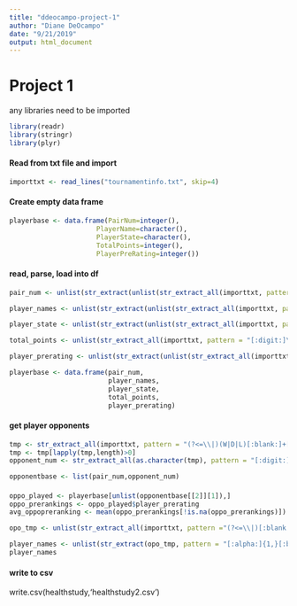 ```yaml
---
title: "ddeocampo-project-1"
author: "Diane DeOcampo"
date: "9/21/2019"
output: html_document
---
```


# Project 1
any libraries need to be imported
```r
library(readr)
library(stringr)
library(plyr)
```

#### Read from txt file and import
```r
importtxt <- read_lines("tournamentinfo.txt", skip=4)
```

#### Create empty data frame
```r
playerbase <- data.frame(PairNum=integer(),
                      PlayerName=character(),
                      PlayerState=character(),
                      TotalPoints=integer(),
                      PlayerPreRating=integer())
```

#### read, parse, load into df
```r
pair_num <- unlist(str_extract(unlist(str_extract_all(importtxt, pattern = "[:digit:]{1,}[:blank:](?=\\|)")), pattern = "[:digit:]"))

player_names <- unlist(str_extract(unlist(str_extract_all(importtxt, pattern = "(?<=\\|)[:space:][:alpha:]{1,}[:space:][:alpha:]{1,}[:space:][:alpha:]{0,}[:space:]{1,}(?=\\|)")), pattern = "[:alpha:]{1,}[:space:][:alpha:]{1,}([:blank:][:alpha:]{1,})?"))

player_state <- unlist(str_extract(unlist(str_extract_all(importtxt, pattern = "[:space:][:upper:]{2}[:blank:](?=\\|)")), pattern = "[:alpha:]{2}"))

total_points <- unlist(str_extract_all(importtxt, pattern = "[:digit:]\\.[:digit:]"))

player_prerating <- unlist(str_extract(unlist(str_extract_all(importtxt, pattern = "R\\:[:blank:][:digit:]{1,4}")), pattern = "[:digit:]{1,4}"))

playerbase <- data.frame(pair_num,
                         player_names,
                         player_state,
                         total_points,
                         player_prerating)
```

#### get player opponents
```r
tmp <- str_extract_all(importtxt, pattern = "(?<=\\|)(W|D|L)[:blank:]+[:digit:]+(?=\\|)")
tmp <- tmp[lapply(tmp,length)>0]
opponent_num <- str_extract_all(as.character(tmp), pattern = "[:digit:]+")

opponentbase <- list(pair_num,opponent_num)

```

#### 
```r
oppo_played <- playerbase[unlist(opponentbase[[2]][1]),]
oppo_prerankings <- oppo_played$player_prerating
avg_oppopreranking <- mean(oppo_prerankings[!is.na(oppo_prerankings)])

```

```r
opo_tmp <- unlist(str_extract_all(importtxt, pattern ="(?<=\\|)[:blank:][:alpha:]{1,}[[:blank:](([:alpha:]*){1,}|([:alpha:]*\\-[:alpha:]*){1,}]*(?=\\|)"))

player_names <- unlist(str_extract(opo_tmp, pattern = "[:alpha:]{1,}[:blank:]([:alpha:]+)"))
player_names

```

#### write to csv
write.csv(healthstudy,'healthstudy2.csv')